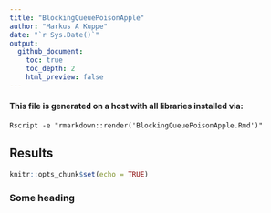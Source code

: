 ```yaml
---
title: "BlockingQueuePoisonApple"
author: "Markus A Kuppe"
date: "`r Sys.Date()`"
output: 
  github_document:
    toc: true
    toc_depth: 2
    html_preview: false
---
```


#### This file is generated on a host with all libraries installed via:
```shell
Rscript -e "rmarkdown::render('BlockingQueuePoisonApple.Rmd')"
```
## Results

```r
knitr::opts_chunk$set(echo = TRUE)
```

### Some heading

```r
```


